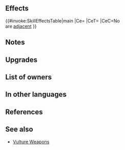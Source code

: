 {{Weapon Infobox
|tagid=SID_禿鷹の槍＋
|intID=3342
|image=wep_lc133
|exclusive=0
|weaponType=Lance
|cost=300
|might=14
|range=1
|effect=If unit is not adjacent to an ally, inflicts penalty on foe's Atk/Def during combat = 5 + any current penalty on each of those stats. (Example: if foe has -7 penalty to Atk, inflicts Atk-12, for a net penalty of Atk-19 during combat.) Calculates each stat penalty independently.
|statModifiers=0,14,0,0,0
|required=Vulture Lance
|refinePaths=default
|refineSP=350
|refineMedals=500
|refineStones=50
|properties=random_owner
}}
==Effects==
{{#invoke:SkillEffectsTable|main
|Ce={{Eft|Temporary Debuffs|Atk/Def|5 + {{SEt|penalties}}<br>on {{Tgt|Foe}}'s Atk/Def}}
|CeT={{Tgt|Foe}}
|CeC=No {{Tgt|Allies}}<br>are [[adjacent]]
}}

==Notes==
{{TemporaryDebufffromPenalty}}
==Upgrades==
{{Weapon Upgrade List}}
==List of owners==
{{Skill Hero List}}
==In other languages==
{{OtherLanguages
|japanese=禿鷹の槍＋
|german=Geierlanze+
|spanishEU=Lanza buitre +
|spanishLA=Lanza buitre +
|french=Lance vautour +
|italian=Lanciavvoltoio+
|chineseTW=禿鷹之槍＋
|portuguese=Lança abutre+
}}
==References==
<references/>
==See also==
{{See also skills|cond=Description LIKE '%penalty on foe_s%+%current penalty on each of those stats%' AND Description NOT LIKE '%【Foe Penalty Doubler】%' AND WikiName NOT LIKE '%vulture%' AND Exclusive=1}}
* [[Skill families/Weapons#Vulture|Vulture Weapons]]
{{Weapons Navbox}}